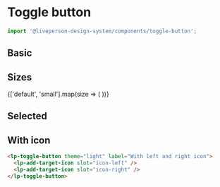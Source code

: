 



<Meta title="Components/ToggleButton" component={ToggleButton} />

# Toggle button

```jsx
import '@liveperson-design-system/components/toggle-button';
```

<ArgsTable of={ToggleButton} />

## Basic

<Preview>
  <lp-toggle-button theme="light" label="Toggle" />
</Preview>

<Preview dark>
  <lp-toggle-button theme="light" label="Toggle" />
</Preview>

## Sizes

<Preview>
  {['default', 'small'].map(size => (
    <lp-toggle-button key={size} theme="light" size={size} label={size} />
  ))}
</Preview>

## Selected

<Preview>
  <lp-toggle-button theme="light" label="Selected" selected />
</Preview>

## With icon

<WithIconStoryDescription />

<Preview>
  <lp-toggle-button theme="light" label="With left icon">
    <lp-add-target-icon slot="icon-left" />
  </lp-toggle-button>
  <lp-toggle-button theme="light" label="With right icon">
    <lp-add-target-icon slot="icon-right" />
  </lp-toggle-button>
  <lp-toggle-button theme="light" label="With left and right icon">
    <lp-add-target-icon slot="icon-left" />
    <lp-add-target-icon slot="icon-right" />
  </lp-toggle-button>
</Preview>

```html
<lp-toggle-button theme="light" label="With left and right icon">
  <lp-add-target-icon slot="icon-left" />
  <lp-add-target-icon slot="icon-right" />
</lp-toggle-button>
```
